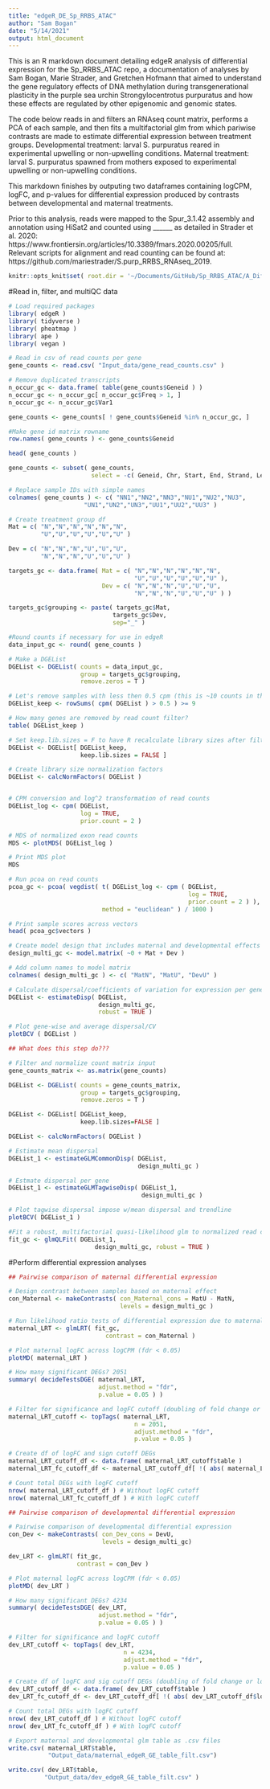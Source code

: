 ```yaml
---
title: "edgeR_DE_Sp_RRBS_ATAC"
author: "Sam Bogan"
date: "5/14/2021"
output: html_document
---
```

This is an R markdown document detailing edgeR analysis of differential expression for the Sp_RRBS_ATAC repo, a documentation of analyses by Sam Bogan, Marie Strader, and Gretchen Hofmann that aimed to understand the gene regulatory effects of DNA methylation during transgenerational plasticity in the purple sea urchin Strongylocentrotus purpuratus and how these effects are regulated by other epigenomic and genomic states.

The code below reads in and filters an RNAseq count matrix, performs a PCA of each sample, and then fits a multifactorial glm from which pariwise contrasts are made to estimate differential expression between treatment groups. Developmental treatment: larval S. purpuratus reared in experimental upwelling or non-upwelling conditions. Maternal treatment:  larval S. purpuratus spawned from mothers exposed to experimental upwelling or non-upwelling conditions.

This markdown finishes by outputing two dataframes containing logCPM, logFC, and p-values for differential expression produced by contrasts between developmental and maternal treatments.

Prior to this analysis, reads were mapped to the Spur_3.1.42 assembly and annotation using HiSat2 and counted using ______ as detailed in Strader et al. 2020: https://www.frontiersin.org/articles/10.3389/fmars.2020.00205/full. Relevant scripts for alignment and read counting can be found at: https://github.com/mariestrader/S.purp_RRBS_RNAseq_2019.

```r
knitr::opts_knit$set( root.dir = '~/Documents/GitHub/Sp_RRBS_ATAC/A_Differential_Exp_Splicing_Meth/' )
```

#Read in, filter, and multiQC data

```r

# Load required packages
library( edgeR )
library( tidyverse )
library( pheatmap )
library( ape )
library( vegan )

# Read in csv of read counts per gene
gene_counts <- read.csv( "Input_data/gene_read_counts.csv" )

# Remove duplicated transcripts
n_occur_gc <- data.frame( table(gene_counts$Geneid ) )
n_occur_gc <- n_occur_gc[ n_occur_gc$Freq > 1, ]
n_occur_gc <- n_occur_gc$Var1

gene_counts <- gene_counts[ ! gene_counts$Geneid %in% n_occur_gc, ]

#Make gene id matrix rowname
row.names( gene_counts ) <- gene_counts$Geneid

head( gene_counts )

gene_counts <- subset( gene_counts, 
                       select = -c( Geneid, Chr, Start, End, Strand, Length ) )

```

```r

# Replace sample IDs with simple names
colnames( gene_counts ) <- c( "NN1","NN2","NN3","NU1","NU2","NU3",
                     "UN1","UN2","UN3","UU1","UU2","UU3" )

# Create treatment group df
Mat = c( "N","N","N","N","N","N",
         "U","U","U","U","U","U" )

Dev = c( "N","N","N","U","U","U",
         "N","N","N","U","U","U" )

targets_gc <- data.frame( Mat = c( "N","N","N","N","N","N",
                                   "U","U","U","U","U","U" ), 
                          Dev = c( "N","N","N","U","U","U",
                                   "N","N","N","U","U","U" ) )

targets_gc$grouping <- paste( targets_gc$Mat, 
                             targets_gc$Dev,
                             sep="_" )

#Round counts if necessary for use in edgeR
data_input_gc <- round( gene_counts )

```

```r

# Make a DGEList
DGEList <- DGEList( counts = data_input_gc, 
                    group = targets_gc$grouping, 
                    remove.zeros = T )

# Let's remove samples with less then 0.5 cpm (this is ~10 counts in the count file) in no fewer then 9 samples
DGEList_keep <- rowSums( cpm( DGEList ) > 0.5 ) >= 9

# How many genes are removed by read count filter?
table( DGEList_keep )

# Set keep.lib.sizes = F to have R recalculate library sizes after filtering
DGEList <- DGEList[ DGEList_keep, 
                    keep.lib.sizes = FALSE ]

# Create library size normalization factors
DGEList <- calcNormFactors( DGEList )


# CPM conversion and log^2 transformation of read counts
DGEList_log <- cpm( DGEList,
                    log = TRUE, 
                    prior.count = 2 )

# MDS of normalized exon read counts
MDS <- plotMDS( DGEList_log )

# Print MDS plot
MDS

# Run pcoa on read counts
pcoa_gc <- pcoa( vegdist( t( DGEList_log <- cpm ( DGEList, 
                                                  log = TRUE, 
                                                  prior.count = 2 ) ), 
                          method = "euclidean" ) / 1000 )

# Print sample scores across vectors
head( pcoa_gc$vectors )

```

```r
# Create model design that includes maternal and developmental effects and set intercept to 0
design_multi_gc <- model.matrix( ~0 + Mat + Dev )

# Add column names to model matrix
colnames( design_multi_gc ) <- c( "MatN", "MatU", "DevU" ) 

# Calculate dispersal/coefficients of variation for expression per gene and across all genes
DGEList <- estimateDisp( DGEList, 
                         design_multi_gc, 
                         robust = TRUE )

# Plot gene-wise and average dispersal/CV
plotBCV ( DGEList )

```

```r

## What does this step do???

# Filter and normalize count matrix input
gene_counts_matrix <- as.matrix(gene_counts)

DGEList <- DGEList( counts = gene_counts_matrix, 
                    group = targets_gc$grouping, 
                    remove.zeros = T )

DGEList <- DGEList[ DGEList_keep, 
                    keep.lib.sizes=FALSE ]

DGEList <- calcNormFactors( DGEList )

# Estimate mean dispersal
DGEList_1 <- estimateGLMCommonDisp( DGEList, 
                                    design_multi_gc )

# Estmate dispersal per gene
DGEList_1 <- estimateGLMTagwiseDisp( DGEList_1, 
                                     design_multi_gc ) 

# Plot tagwise dispersal impose w/mean dispersal and trendline
plotBCV( DGEList_1 ) 

#Fit a robust, multifactorial quasi-likelihood glm to normalized read counts
fit_gc <- glmQLFit( DGEList_1, 
                        design_multi_gc, robust = TRUE ) 

```

#Perform differential expression analyses

```r

## Pairwise comparison of maternal differential expression

# Design contrast between samples based on maternal effect
con_Maternal <- makeContrasts( con_Maternal_cons = MatU - MatN,
                               levels = design_multi_gc )

# Run likelihood ratio tests of differential expression due to maternal effect
maternal_LRT <- glmLRT( fit_gc, 
                           contrast = con_Maternal )

# Plot maternal logFC across logCPM (fdr < 0.05)
plotMD( maternal_LRT )

# How many significant DEGs? 2051
summary( decideTestsDGE( maternal_LRT, 
                         adjust.method = "fdr",
                         p.value = 0.05 ) )

# Filter for significance and logFC cutoff (doubling of fold change or logFC of 1)
maternal_LRT_cutoff <- topTags( maternal_LRT, 
                                   n = 2051, 
                                   adjust.method = "fdr",
                                   p.value = 0.05 )

# Create df of logFC and sign cutoff DEGs
maternal_LRT_cutoff_df <- data.frame( maternal_LRT_cutoff$table )
maternal_LRT_fc_cutoff_df <- maternal_LRT_cutoff_df[ !( abs( maternal_LRT_cutoff_df$logFC ) < 1 ), ]

# Count total DEGs with logFC cutoff
nrow( maternal_LRT_cutoff_df ) # Without logFC cutoff
nrow( maternal_LRT_fc_cutoff_df ) # With logFC cutoff

```

```r

## Pairwise comparison of developmental differential expression

# Pairwise comparison of developmental differential expression
con_Dev <- makeContrasts( con_Dev_cons = DevU, 
                          levels = design_multi_gc)

dev_LRT <- glmLRT( fit_gc, 
                   contrast = con_Dev )

# Plot maternal logFC across logCPM (fdr < 0.05)
plotMD( dev_LRT )

# How many significant DEGs? 4234
summary( decideTestsDGE( dev_LRT, 
                         adjust.method = "fdr",
                         p.value = 0.05 ) )

# Filter for significance and logFC cutoff
dev_LRT_cutoff <- topTags( dev_LRT, 
                                n = 4234, 
                                adjust.method = "fdr",
                                p.value = 0.05 )

# Create df of logFC and sig cutoff DEGs (doubling of fold change or logFC of 1)
dev_LRT_cutoff_df <- data.frame( dev_LRT_cutoff$table )
dev_LRT_fc_cutoff_df <- dev_LRT_cutoff_df[ !( abs( dev_LRT_cutoff_df$logFC ) < 1 ), ]

# Count total DEGs with logFC cutoff
nrow( dev_LRT_cutoff_df ) # Without logFC cutoff
nrow( dev_LRT_fc_cutoff_df ) # With logFC cutoff

# Export maternal and developmental glm table as .csv files
write.csv( maternal_LRT$table, 
           "Output_data/maternal_edgeR_GE_table_filt.csv")

write.csv( dev_LRT$table, 
          "Output_data/dev_edgeR_GE_table_filt.csv" )

```